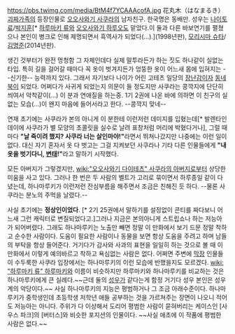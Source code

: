 https://pbs.twimg.com/media/BtM4f7YCAAAcofA.jpg
花丸木（はなまるき）
[[괴짜가족]]의 등장인물로 [[오오사와기 사쿠라]]의 남자친구. 한국명은 동배만. 성우는 [[나이토 료]]/[[박조호|박지훈]][* [[하루마키 류]]와 [[오오사와기 하루오]]도 맡았다.이 둘과 다른 바보연기를 펼쳤으나 본인이 병크로 인해 제명되면서 흑역사가 되었다(...).](1998년판), [[모리시마 슈타]]/[[김명준]](2014년판).

생긴 것부터가 완전 멍청함 그 자체인데다 실제 말투라든가 하는 짓도 하나같이 실없는 타입. 특히 길을 걸어갈 때마다 꼭 옷이 벗겨지든가 엉뚱한 옷이 어느새 몸에 입혀지는 --신기한-- 능력까지 있다. 그래서 자기보다 나이가 어린 고테츠 일당의 [[장난감]]이자 [[동네북]]이 되었다.
어쩌다가 사귀게 되었는지 의문이 들 정도지만 사쿠라는 콩깍지에 단단히 씌여서 악착같이(…) 이 분과 연애질을 하는중. 1기 2권에 나온 바에 의하면 이 친구의 실없는 모습(…)이 왠지 마음에 들어서라고 한다. --콩깍지 맞네--

연재 초기에는 사쿠라가 본의 아니게 이 분한테 이런저런 데미지를 입혔는데[* 발렌타인 데이에 사쿠라가 별 모양의 초콜릿을 실수로 날려 표창처럼 머리에 박혔다거나], 그럴 때마다 '''"날 죽이려 했지? 사쿠라 너는 살인마야!"'''라면서 뛰쳐나갔지만 나중에는 이런 일이 없다. 대신 자기 혼자서 옷 다 벗고는 그걸 지켜보던 사쿠라나 기타 다른 인물들에게 '''"내 옷을 벗기다니, [[변태]]!"'''라고 말하기 시작했다.

모든 아버지가 그렇겠지만, [[wiki:"오오사와기 다이테츠" 사쿠라의 아버지]]로부터 상당한 미움을 사고 있다. 그러나 한 번은 두 사람의 벨트가 고리로 묶이면서 하루종일 같이 다녔는데, 하나마루키가 이런저런 잔심부름을 해주면서 조금은 친해진 듯 하다. --물론 사쿠라는 분노의 주먹을 날렸다.--

사실 초기에는 '''정상인이었다'''. [* 2기 25권에서 말하기를 설정없이 콘티를 짜다보니 어느새 그런 캐릭터로 변질되었다고.]그러나 지금은 본의아니게 스트립쇼나 하는 저능아가 되어버렸다. 그래도 하나마루키는 노출만 빼면 정말 이 만화에서 보기 드문 정말 착하고 순수한 사람이다. 도움이 필요한 사람이나 동물을 보면 항상 도움을 주려고 하며 남들의 부탁을 항상 들어준다. 거기다가 감사와 사과의 표현을 일일히 하는 것으로 볼 때 이 만화에서 이렇게 예의바르고 착하고 욕심없는 사람은 없다. 어쩌면 주변에 [[막장]] 인물들이 수두룩한 사쿠라 입장에서는 하나마루키의 이런 모습에 반했을지도 모르겠다.
[[wiki: "하루마키 류" 하루마키]]와 이름이 비슷하지만 하루마키와 하나마루키를 비교하는 것은 하나마루키에게 큰 실례다.~~근데 둘의 [[박조호|성우]]가 같다는게 함정 거기다 성우 본인은 성우계의 악당이다.~~  사실 하나마루키의 지능은 평범하거나 그 조금 아래수준이다. 하나마루키가 중학생인데 초등학생 저학년 애들 공부하는 것을 가르쳐주는 장면이 나오니 적어도 저능아는 아니다. 주위가 다 이상해서 도리어 평범한 사람이 묻혀버리는 케이스인 [사우스 파크]의 [버터스]와 비슷한 포지션의 인물이다. ~~사실 애초에 이 작품에 평범한 사람은 없다.~~
